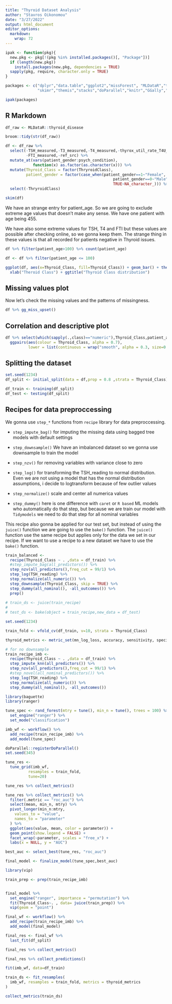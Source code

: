 ```yaml
---
title: "Thyroid Dataset Analysis"
author: "Stavros Oikonomou"
date: "3/27/2022"
output: html_document
editor_options: 
  markdown: 
    wrap: 72
---
```


```r
ipak <- function(pkg){
  new.pkg <- pkg[!(pkg %in% installed.packages()[, "Package"])]
  if (length(new.pkg)) 
    install.packages(new.pkg, dependencies = TRUE)
  sapply(pkg, require, character.only = TRUE)
}

packages <- c("dplyr","data.table","ggplot2","missForest", "MLDataR","tidymodels",
              "skimr","themis","stacks","doParallel","knitr","GGally","naniar","tidyverse")

ipak(packages)
```

## R Markdown

```r
df_raw <- MLDataR::thyroid_disease
```

```r
broom::tidy(str(df_raw))
```

```r
df <- df_raw %>%
  select(-TSH_measured,-T3_measured,-T4_measured,-thyrox_util_rate_T4U_measured,
         -FTI_measured,-ref_src) %>%
  mutate_at(vars(patient_gender:psych_condition), 
            function(x) as.factor(as.character(x))) %>%
  mutate(Thyroid_Class = factor(ThryroidClass),
         patient_gender = factor(case_when(patient_gender==1~"Female",
                                               patient_gender==0~"Male",
                                               TRUE~NA_character_))) %>%
  select(-ThryroidClass)
```

```r
skim(df)
```

We have an strange entry for patient_age. So we are going to exclude
extreme age values that doesn't make any sense. We have one patient with
age being 455.

We have also some extreme values for TSH, T4 and FTI but these values
are possible after checking online, so we gonna keep them. The strange
thing in these values is that all recorded for patients negative in
Thyroid issues.

```r
df %>% filter(patient_age>100) %>% count(patient_age)

df <- df %>% filter(patient_age <= 100)
```

```r
ggplot(df, aes(x=Thyroid_Class, fill=Thyroid_Class)) + geom_bar() + theme_bw() +
  xlab("Theroid Class") + ggtitle("Thyroid Class distribution")
```

## Missing values plot

Now let's check the missing values and the patterns of missingness.

```r
df %>% gg_miss_upset()
```

## Correlation and descriptive plot

```r
df %>% select(which(sapply(.,class)=="numeric"),Thyroid_Class,patient_age,patient_gender) %>%
  ggpairs(aes(colour = Thyroid_Class, alpha = 0.7),
          lower = list(continuous = wrap("smooth", alpha = 0.3, size=0.1)))
```

## Splitting the dataset

```r
set.seed(1234)
df_split <- initial_split(data = df,prop = 0.8 ,strata = Thyroid_Class)

df_train <- training(df_split)
df_test <- testing(df_split)
```

## Recipes for data preproccessing

We gonna use `step_*` functions from `recipe` library for data
preproccessing.

-   `step_impute_bag()` for imputing the missing data using bagged tree
    models with default settings

-   `step_downsample()` We have an imbalanced dataset so we gonna use
    downsample to train the model

-   `step_nzv()` for removing variables with variance close to zero

-   `step_log()` for transforming the TSH_reading to normal distribution.
    Even we are not using a model that has the normal distribution
    assumptions, i decide to logtransform because of few outlier values

-   `step_normalize()` scale and center all numerica values

-   `step_dummy()` here is one difference with `caret` or `R based` ML
    models who automatically do that step, but because we are train our
    model with `Tidymodels` we need to do that step for all nominal
    variables

This recipe also gonna be applied for our test set, but instead of using
the `juice()` function we are going to use the `bake()` function. The
`juice()` function use the same recipe but applies only for the data we
set in our recipe. If we want to use a recipe to a new dataset we have
to use the `bake()` function.

```r
train_balanced <- 
  recipe(Thyroid_Class ~ . ,data = df_train) %>%
  #step_impute_bag(all_predictors()) %>%
  step_nzv(all_predictors(),freq_cut = 99/1) %>%
  step_log(TSH_reading) %>%
  step_normalize(all_numeric()) %>%
  step_downsample(Thyroid_Class, skip = TRUE) %>%
  step_dummy(all_nominal(), -all_outcomes()) %>%
  prep()
  
# train_ds <- juice(train_recipe)
# 
# test_ds <- bake(object = train_recipe,new_data = df_test)
```


```r
set.seed(1234)

train_fold <- vfold_cv(df_train, v=10, strata = Thyroid_Class)

thyroid_metrics <- metric_set(mn_log_loss, accuracy, sensitivity, specificity)
```

```r
# for no downsample
train_recipe_imb <- 
  recipe(Thyroid_Class ~ . ,data = df_train) %>%
  step_impute_knn(all_predictors()) %>%
  step_nzv(all_predictors(),freq_cut = 99/1) %>%
  #step_novel(all_nominal_predictors()) %>%
  step_log(TSH_reading) %>%
  step_normalize(all_numeric()) %>%
  step_dummy(all_nominal(), -all_outcomes()) 
```

```r
library(baguette)
library(ranger)

tune_spec <- rand_forest(mtry = tune(), min_n = tune(), trees = 100) %>%
  set_engine("ranger") %>%
  set_mode("classification")
```

```r
imb_wf <- workflow() %>%
  add_recipe(train_recipe_imb) %>%
  add_model(tune_spec)


```

```r
doParallel::registerDoParallel()
set.seed(345)

tune_res <-
  tune_grid(imb_wf,
          resamples = train_fold,
          tune=20)

tune_res %>% collect_metrics()
```

```r
tune_res %>% collect_metrics() %>%
  filter(.metric == "roc_auc") %>%
  select(mean, min_n, mtry) %>%
  pivot_longer(min_n:mtry,
    values_to = "value",
    names_to = "parameter"
  ) %>%
  ggplot(aes(value, mean, color = parameter)) +
  geom_point(show.legend = FALSE) +
  facet_wrap(~parameter, scales = "free_x") +
  labs(x = NULL, y = "AUC")
```

```r
best_auc <- select_best(tune_res, "roc_auc")

final_model <- finalize_model(tune_spec,best_auc)
```

```r
library(vip)

train_prep <- prep(train_recipe_imb)


final_model %>%
  set_engine("ranger", importance = "permutation") %>%
  fit(Thyroid_Class~. , data= juice(train_prep)) %>%
  vip(geom = "point")
```
```r
final_wf <- workflow() %>%
  add_recipe(train_recipe_imb) %>%
  add_model(final_model)

final_res <- final_wf %>%
  last_fit(df_split)

final_res %>% collect_metrics()

final_res %>% collect_predictions()
```


```r

fit(imb_wf, data=df_train)

train_ds <- fit_resamples(
  imb_wf, resamples = train_fold, metrics = thyroid_metrics
)

collect_metrics(train_ds)
```

